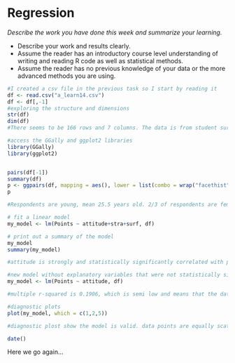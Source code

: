 # Regression

*Describe the work you have done this week and summarize your learning.*

- Describe your work and results clearly. 
- Assume the reader has an introductory course level understanding of writing and reading R code as well as statistical methods.
- Assume the reader has no previous knowledge of your data or the more advanced methods you are using.

```r
#I created a csv file in the previous task so I start by reading it
df <- read.csv("a_learn14.csv")
df <- df[,-1]
#exploring the structure and dimensions
str(df)
dim(df)
#There seems to be 166 rows and 7 columns. The data is from student survey. the survey questions had 3 categories and in this dataset they are averaged to 3 columns: attitudes, deep, surf and stra. There is also columns for age and gender.

#access the GGally and ggplot2 libraries
library(GGally)
library(ggplot2)


pairs(df[-1])
summary(df)
p <- ggpairs(df, mapping = aes(), lower = list(combo = wrap("facethist", bins = 20)))
p

#Respondents are young, mean 25.5 years old. 2/3 of respondents are female. The exam points correlate strongly with attitude related questions. 

# fit a linear model
my_model <- lm(Points ~ attitude+stra+surf, df)

# print out a summary of the model
my_model
summary(my_model)

#attitude is strongly and statistically significantly correlated with points. correlation coefficient is 3.4661 and p-value 1.18e^-08. Other correlations are not statistically significant.

#new model without explanatory variables that were not statistically significantly correlated with points
my_model <- lm(Points ~ attitude, df)

#multiple r-squared is 0.1906, which is semi low and means that the data do not fit the model very well, data points are far away from the regression line on average. This can be also used to estimate if the model can predict how good points participant with specific attitudes would get, in this case the model predicts it badly.

#diagnostic plots
plot(my_model, which = c(1,2,5)) 

#diagnostic plost show the model is valid. data points are equally scattered and the red line does not have large curves.

date()
```

Here we go again...
